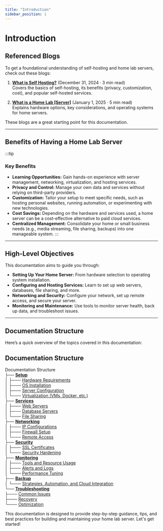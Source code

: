 ```yaml
---
title: "Introduction"
sidebar_position: 1
---
```


# Introduction

## Referenced Blogs

To get a foundational understanding of self-hosting and home lab servers, check out these blogs:

1. **[What is Self Hosting?](#)** (December 31, 2024 · 3 min read)  
   Covers the basics of self-hosting, its benefits (privacy, customization, cost), and popular self-hosted services.

2. **[What is a Home Lab [Server]](#)** (January 1, 2025 · 5 min read)  
   Explains hardware options, key considerations, and operating systems for home servers.

These blogs are a great starting point for this documentation.

---

## Benefits of Having a Home Lab Server

:::tip
### Key Benefits

- **Learning Opportunities:** Gain hands-on experience with server management, networking, virtualization, and hosting services.
- **Privacy and Control:** Manage your own data and services without relying on third-party providers.
- **Customization:** Tailor your setup to meet specific needs, such as hosting personal websites, running automation, or experimenting with new technologies.
- **Cost Savings:** Depending on the hardware and services used, a home server can be a cost-effective alternative to paid cloud services.
- **Centralized Management:** Consolidate your home or small business needs (e.g., media streaming, file sharing, backups) into one manageable system.
:::

---

## High-Level Objectives

This documentation aims to guide you through:

- **Setting Up Your Home Server:** From hardware selection to operating system installation.
- **Configuring and Hosting Services:** Learn to set up web servers, databases, file sharing, and more.
- **Networking and Security:** Configure your network, set up remote access, and secure your server.
- **Monitoring and Maintenance:** Use tools to monitor server health, back up data, and troubleshoot issues.

---

## Documentation Structure

Here’s a quick overview of the topics covered in this documentation:


## Documentation Structure


Documentation Structure  
├── [**Setup**](#setup)  
│   ├─── [Hardware Requirements](#hardware-requirements)  
│   ├─── [OS Installation](#os-installation)  
│   ├─── [Server Configuration](#server-configuration)  
│   └─── [Virtualization (VMs, Docker, etc.)](#virtualization-vms-docker-etc)  
├── [**Services**](#services)  
│   ├─── [Web Servers](#web-servers)  
│   ├─── [Database Servers](#database-servers)  
│   └─── [File Sharing](#file-sharing)  
├── [**Networking**](#networking)  
│   ├─── [IP Configurations](#ip-configurations)  
│   ├─── [Firewall Setup](#firewall-setup)  
│   └─── [Remote Access](#remote-access)  
├── [**Security**](#security)  
│   ├─── [SSL Certificates](#ssl-certificates)  
│   └─── [Security Hardening](#security-hardening)  
├── [**Monitoring**](#monitoring)  
│   ├─── [Tools and Resource Usage](#tools-and-resource-usage)  
│   ├─── [Alerts and Logs](#alerts-and-logs)  
│   └─── [Performance Tuning](#performance-tuning)  
├── [**Backup**](#backup)  
│   └─── [Strategies, Automation, and Cloud Integration](#strategies-automation-cloud-integration)  
└── [**Troubleshooting**](#troubleshooting)  
    ├─── [Common Issues](#common-issues)  
    ├─── [Recovery](#recovery)  
    └─── [Optimization](#optimization)  






This documentation is designed to provide step-by-step guidance, tips, and best practices for building and maintaining your home lab server. Let's get started!
